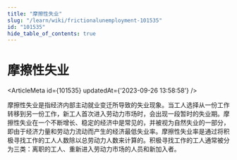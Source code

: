 ```yaml
---
title: "摩擦性失业"
slug: "/learn/wiki/frictionalunemployment-101535"
id: "101535"
hide_table_of_contents: true
---
```



# 摩擦性失业

<ArticleMeta id={101535} updatedAt={'2023-09-26 13:58:58'} />
<div className='border-solid border-b border-t-0 my-4 border-[var(--ifm-color-gray-300)]' />

摩擦性失业是指经济内部主动就业变迁所导致的失业现象。当工人选择从一份工作转移到另一份工作，新工人首次进入劳动力市场时，会出现一段暂时的失业期。摩擦性失业在一个不断增长、稳定的经济中是常见的，并被视为自然失业的一部分，即由于经济力量和劳动力流动而产生的经济最低失业率。摩擦性失业率是通过将积极寻找工作的工人人数除以总劳动力人数来计算的。积极寻找工作的工人通常被分为三类：离职的工人、重新进入劳动力市场的人员和新加入者。
